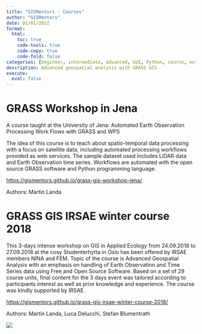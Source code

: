 ```yaml
---
title: "GISMentors - Courses"
author: "GISMentors"
date: 01/01/2022
format: 
  html:
    toc: true
    code-tools: true
    code-copy: true
    code-fold: false
categories: [beginner, intermediate, advanced, GUI, Python, course, external, R, ecology, time series]
description: Advanced geospatial analysis with GRASS GIS
execute: 
  eval: false
---
```


# GRASS Workshop in Jena

A course taught at the University of Jena: Automated Earth Observation Processing Work Flows with GRASS and WPS

The idea of this course is to teach about spatio-temporal data processing with a focus on satellite data, including automated processing workflows provided as web services. The sample dataset used includes LiDAR data and Earth Observation time series. Workflows are automated with the open source GRASS software and Python programming language.

<https://gismentors.github.io/grass-gis-workshop-jena/>

Authors: Martin Landa

# GRASS GIS IRSAE winter course 2018

This 3-days intense workshop on GIS in Applied Ecology from 24.09.2018 to 27.09.2018 at the cosy Studenterhytta in Oslo has been offered by IRSAE members NINA and FEM.
Topic of the course is Advanced Geospatial Analysis with an emphasis on handling of Earth Observation and Time Series data using Free and Open Source Software. Based on a set of 29 course units, final content for the 3 days event was tailored according to participants interest as well as prior knowledge and experience.
The course was kindly supported by IRSAE.

<https://gismentors.github.io/grass-gis-irsae-winter-course-2018/>

Authors: Martin Landa, Luca Delucchi, Stefan Blumentrath

![](images/GISMentors_jena.png){.preview-image}

